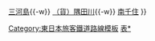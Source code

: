 {{鐵道路線
| 模板名稱 = 常磐線 (田端貨物線、隅田川貨物線)
| 名稱 = [[File:JR logo (east).svg|25px|東日本旅客鐵道|link=東日本旅客鐵道]] [[常磐線]] （田端貨物線、隅田川貨物線）
| 代表色 = #3333ff
| 背景色 = #ffffff
| 車站列表 = [[田端站|田端]]（{{link-ja|田端信號場站|田端信号場駅|田端信號場}}）{{-w}} [[三河島站|三河島]]{{-w}} [[隅田川站|（貨）隅田川]]{{-w}} [[南千住站|南千住]]
}}<noinclude>
[[Category:東日本旅客鐵道路線模板]]
[[Category:常磐線|表*]]
</noinclude>